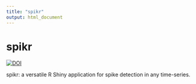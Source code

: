 ```yaml
---
title: "spikr"
output: html_document
---
```

# spikr
[![DOI](https://zenodo.org/badge/DOI/10.5281/zenodo.4389445.svg)](https://doi.org/10.5281/zenodo.4389445)

spikr: a versatile R Shiny application for spike detection in any time-series.

